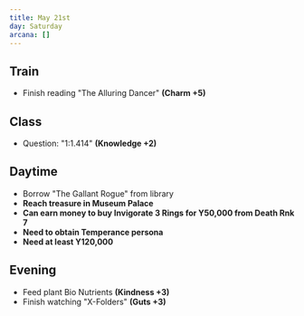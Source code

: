 ```yaml
---
title: May 21st
day: Saturday
arcana: []
---
```


## Train
- Finish reading "The Alluring Dancer" **(Charm +5)**

## Class
- Question: "1:1.414" **(Knowledge +2)**

## Daytime
- Borrow "The Gallant Rogue" from library
- **Reach treasure in Museum Palace**
- **Can earn money to buy Invigorate 3 Rings for Y50,000 from Death Rnk 7**
- **Need to obtain Temperance persona**
- **Need at least Y120,000**

## Evening
- Feed plant Bio Nutrients **(Kindness +3)**
- Finish watching "X-Folders" **(Guts +3)**